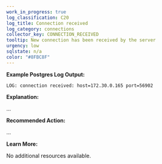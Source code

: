 ```yaml
---
work_in_progress: true
log_classification: C20
log_title: Connection received
log_category: connections
collector_key: CONNECTION_RECEIVED
tooltip: New connection has been received by the server
urgency: low
sqlstate: n/a
color: "#8FBC8F"
---
```


**Example Postgres Log Output:**

```
LOG: connection received: host=172.30.0.165 port=56902
```

**Explanation:**

...

**Recommended Action:**

...

**Learn More:**

No additional resources available.

